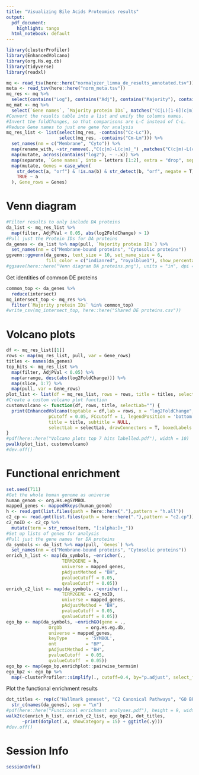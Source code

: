 ```yaml
---
title: "Visualizing Bile Acids Proteomics results"
output:
  pdf_document: 
    highlight: tango
  html_notebook: default
---
```


```r
library(clusterProfiler)
library(EnhancedVolcano)
library(org.Hs.eg.db)
library(tidyverse)
library(readxl)
```

```r
mq <- read_tsv(here::here("normalyzer_limma_de_results_annotated.tsv"))
meta <- read_tsv(here::here("norm_meta.tsv"))
mq_res <- mq %>% 
  select(contains("Log"), contains("Adj"), contains("Majority"), contains("Gene"))
mq_mat <- mq %>% 
  select(`Gene names`, `Majority protein IDs`, matches("(C|L)[1-6](c|m)"))
#Convert the results table into a list and unify the columns names. 
#Invert the foldChanges, so that comparisons are L-C instead of C-L.
#Reduce Gene names to just one gene for analysis
mq_res_list <- list(select(mq_res, -contains("Cc-Lc")),
                    select(mq_res, -contains("Cm-Lm"))) %>% 
  set_names(nm = c("Membrane", "Cyto")) %>% 
  map(rename_with, ~str_remove(.,"C(c|m)-L(c|m)_") ,matches("C(c|m)-L(c|m)_")) %>% 
  map(mutate, across(contains("log2"), ~ -.x)) %>% 
  map(separate, `Gene names`, into = letters [1:2], extra = "drop", sep = ";") %>% 
  map(mutate, Genes = case_when(
    str_detect(a, "orf") & !is.na(b) & str_detect(b, "orf", negate = T) ~ b,
    TRUE ~ a
  ), Gene_rows = Genes) 
```
# Venn diagram

```r
#Filter results to only include DA proteins
da_list <- mq_res_list %>% 
  map(filter, AdjPVal < 0.05, abs(log2FoldChange) > 1)
#Pull just the Protein IDs for DA proteins
da_genes <- da_list %>% map(pull, `Majority protein IDs`) %>% 
  set_names(nm = c("Membrane-bound proteins", "Cytosolic proteins"))
ggvenn::ggvenn(da_genes, text_size = 10, set_name_size = 6,
               fill_color = c("indianred", "royalblue1"), show_percentage = F) 
#ggsave(here::here("Venn diagram DA proteins.png"), units = "in", dpi = 720, width = 8, height = 6)
```
Get identities of common DE proteins
```r
common_top <- da_genes %>% 
  reduce(intersect)
mq_intersect_top <- mq_res %>% 
  filter(`Majority protein IDs` %in% common_top) 
#write_csv(mq_intersect_top, here::here("Shared DE proteins.csv"))
```


# Volcano plots
```r
df <- mq_res_list[[1]]
rows <- map(mq_res_list, pull, var = Gene_rows)
titles <- names(da_genes)
top_hits <- mq_res_list %>% 
  map(filter, AdjPVal < 0.05) %>% 
  map(arrange, desc(abs(log2FoldChange))) %>% 
  map(slice, 1:7) %>% 
  map(pull, var = Gene_rows)
plot_list <- list(df = mq_res_list, rows = rows, title = titles, selectLab = top_hits)
#Create a custom volcano plot function
customvolcano <- function(df, rows, title, selectLab="") {
  print(EnhancedVolcano(toptable = df,lab = rows, x = "log2FoldChange", y = "AdjPVal",
                pCutoff = 0.05, FCcutoff = 1, legendPosition = 'bottom', 
                title = title, subtitle = NULL,
                selectLab = selectLab, drawConnectors = T, boxedLabels = T))
}
#pdf(here::here("Volcano plots top 7 hits labelled.pdf"), width = 10)
pwalk(plot_list, customvolcano)
#dev.off()
```
# Functional enrichment
```r
set.seed(711)
#Get the whole human genome as universe
human_genom <- org.Hs.egSYMBOL
mapped_genes <- mappedRkeys(human_genom)
h <- read.gmt(list.files(path = here::here("."),pattern = "h.all"))
c2_cp <- read.gmt(list.files(path = here::here("."),pattern = "c2.cp"))  
c2_noID <- c2_cp %>% 
  mutate(term = str_remove(term, "[:alpha:]+_"))
#Set up lists of genes for analysis
#Pull just the gene names for DA proteins
da_symbols <- da_list %>% map(pull, `Genes`) %>% 
  set_names(nm = c("Membrane-bound proteins", "Cytosolic proteins"))
enrich_h_list <- map(da_symbols, ~enricher(.,
                     TERM2GENE = h,
                     universe = mapped_genes,
                     pAdjustMethod = "BH",
                     pvalueCutoff = 0.05,
                     qvalueCutoff = 0.05))
enrich_c2_list <- map(da_symbols, ~enricher(.,
                     TERM2GENE = c2_noID,
                     universe = mapped_genes,
                     pAdjustMethod = "BH",
                     pvalueCutoff = 0.05,
                     qvalueCutoff = 0.05))
ego_bp <- map(da_symbols, ~enrichGO(gene = .,
                OrgDb         = org.Hs.eg.db,
                universe = mapped_genes,
                keyType       = 'SYMBOL',
                ont           = "BP",
                pAdjustMethod = "BH",
                pvalueCutoff  = 0.05,
                qvalueCutoff  = 0.05))
ego_bp <- map(ego_bp,enrichplot::pairwise_termsim)
ego_bp2 <- ego_bp %>% 
  map(~clusterProfiler::simplify(., cutoff=0.4, by="p.adjust", select_fun=min))
```

Plot the functional enrichment results

```r
dot_titles <- rep(c("Hallmark geneset", "C2 Canonical Pathways", "GO BP"), each = 2) %>% 
  str_c(names(da_genes), sep = "\n")
#pdf(here::here("Functional enrichment analyses.pdf"), height = 9, width = 7)
walk2(c(enrich_h_list, enrich_c2_list, ego_bp2), dot_titles, 
      ~print(dotplot(.x, showCategory = 15) + ggtitle(.y)))
#dev.off()
```
# Session Info
```r
sessionInfo()
```


